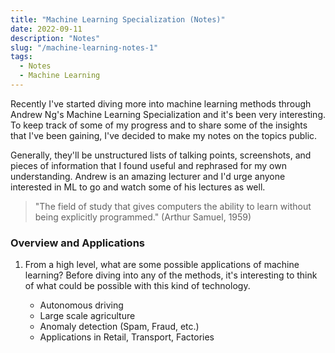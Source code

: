 ```yaml
---
title: "Machine Learning Specialization (Notes)"
date: 2022-09-11
description: "Notes"
slug: "/machine-learning-notes-1"
tags:
  - Notes
  - Machine Learning
---
```


Recently I've started diving more into machine learning methods through Andrew Ng's Machine Learning Specialization and it's been very interesting.
To keep track of some of my progress and to share some of the insights that I've been gaining, I've decided to make my notes on the topics public.

Generally, they'll be unstructured lists of talking points, screenshots, and pieces of information that I found useful and rephrased for my 
own understanding. Andrew is an amazing lecturer and I'd urge anyone interested in ML to go and watch some of his lectures as well.

> "The field of study that gives computers the ability to learn without being explicitly programmed." (Arthur Samuel, 1959)

### Overview and Applications

1. From a high level, what are some possible applications of machine learning? Before diving into any of the methods, it's interesting to think of what could
be possible with this kind of technology.

    - Autonomous driving
    - Large scale agriculture
    - Anomaly detection (Spam, Fraud, etc.)
    - Applications in Retail, Transport, Factories
